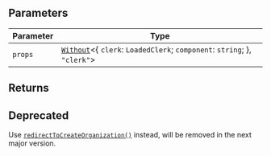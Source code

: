 ## Parameters

| Parameter | Type                                                                                                                 |
| --------- | -------------------------------------------------------------------------------------------------------------------- |
| `props`   | [`Without`](../../types/type-aliases/without.mdx)\<\{ `clerk`: `LoadedClerk`; `component`: `string`; \}, `"clerk"`\> |

## Returns

## Deprecated

Use [`redirectToCreateOrganization()`](/docs/references/javascript/clerk/redirect-methods#redirect-to-create-organization) instead, will be removed in the next major version.
